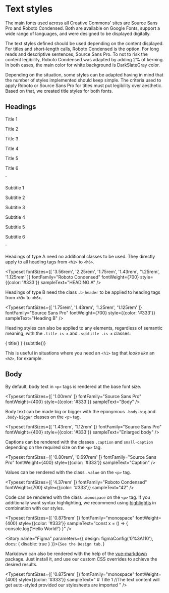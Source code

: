 
<Meta title="Tokens/Typography" />

# Text styles

The main fonts used across all Creative Commons' sites are Source Sans Pro and Roboto Condensed. Both are available on
Google Fonts, support a wide range of languages, and were designed to be displayed digitally.

The text styles defined should be used depending on the content displayed. For titles and short-length calls, Roboto
Condensed is the option. For long reads and descriptive sentences, Source Sans Pro. To not to risk the content
legibility, Roboto Condensed was adapted by adding 2% of kerning. In both cases, the main color for white background is
DarkSlateGray color.

Depending on the situation, some styles can be adapted having in mind that the number of styles implemented should keep
simple. The criteria used to apply Roboto or Source Sans Pro for titles must put legibility over aesthetic. Based on
that, we created title styles for both fonts.

## Headings

<p class="title is-1">Title 1</p>
<p class="title is-2">Title 2</p>
<p class="title is-3">Title 3</p>
<p class="title is-4">Title 4</p>
<p class="title is-5">Title 5</p>
<p class="title is-5">Title 6</p>
`

<p class="subtitle is-1">Subtitle 1</p>
<p class="subtitle is-2">Subtitle 2</p>
<p class="subtitle is-3">Subtitle 3</p>
<p class="subtitle is-4">Subtitle 4</p>
<p class="subtitle is-5">Subtitle 5</p>
<p class="subtitle is-5">Subtitle 6</p>
`

Headings of type A need no additional classes to be used. They directly apply to all heading tags from `<h1>` to `<h6>`.

<Typeset
  fontSizes={[
    '3.56rem',
    '2.25rem',
    '1.75rem',
    '1.43rem',
    '1.25rem',
    '1.125rem'
  ]}
  fontFamily="Roboto Condensed"
  fontWeight={700}
  style={{color: '#333'}}
  sampleText="HEADING A" />

Headings of type B need the class `.b-header` to be applied to heading tags from `<h3>` to `<h6>`.

<Typeset
  fontSizes={[
    '1.75rem',
    '1.43rem',
    '1.25rem',
    '1.125rem'
  ]}
  fontFamily="Source Sans Pro"
  fontWeight={700}
  style={{color: '#333'}}
  sampleText="Heading B" />

Heading styles can also be applied to any elements, regardless of semantic meaning, with the `.title is-x` and `.subtitle .is-x` classes:

<Preview mdxSource={title()}>
  <Story name="Heading- Title" height="250px">{
    title()
  }</Story>
</Preview>

<Preview mdxSource={subtitle()}>
  <Story name="Heading- Subitle" height="100px">{subtitle()}</Story>
</Preview>

This is useful in situations where you need an `<h1>` tag that _looks like_ an `<h2>`, for example.

## Body

By default, body text in `<p>` tags is rendered at the base font size.

<Typeset
  fontSizes={[
    '1.00rem'
  ]}
  fontFamily="Source Sans Pro"
  fontWeight={400}
  style={{color: '#333'}}
  sampleText="Body" />

Body text can be made big or bigger with the eponymous `.body-big` and `.body-bigger` classes on the `<p>` tag.

<Typeset
  fontSizes={[
    '1.43rem',
    '1.12rem'
  ]}
  fontFamily="Source Sans Pro"
  fontWeight={400}
  style={{color: '#333'}}
  sampleText="Enlarged body" />

Captions can be rendered with the classes `.caption` and `small-caption` depending on the required size on the `<p>` tag.

<Typeset
  fontSizes={[
    '0.80rem',
    '0.697rem'
  ]}
  fontFamily="Source Sans Pro"
  fontWeight={400}
  style={{color: '#333'}}
  sampleText="Caption" />

Values can be rendered with the class `.value` on the `<p>` tag.

<Typeset
  fontSizes={[
    '4.37rem'
  ]}
  fontFamily="Roboto Condensed"
  fontWeight={700}
  style={{color: '#333'}}
  sampleText="42" />

Code can be rendered with the class `.monospace` on the `<p>` tag. If you additionally want syntax highlighting, we recommend using [highlightjs](https://highlightjs.org/) in combination with our styles.

<Typeset
  fontSizes={[
    '0.875rem'
  ]}
  fontFamily="monospace"
  fontWeight={400}
  style={{color: '#333'}}
  sampleText="const x = () => { console.log('Hello World!') }" />

<Story name="Figma" parameters={{
  design: figmaConfig('0%3A110'),
  docs: { disable: true }
}}>{`
  See the Design tab.
`}</Story>

Markdown can also be rendered with the help of the [vue-markdown](https://www.npmjs.com/package/vue-markdown) package. Just install it, and use our custom CSS overrides to achieve the desired results.

<Typeset
  fontSizes={[
    '0.875rem'
  ]}
  fontFamily="monospace"
  fontWeight={400}
  style={{color: '#333'}}
  sampleText="
  <VueMarkdown># Title 1</VueMarkdown> //The text content will get auto-styled provided our stylesheets are imported
  " />
